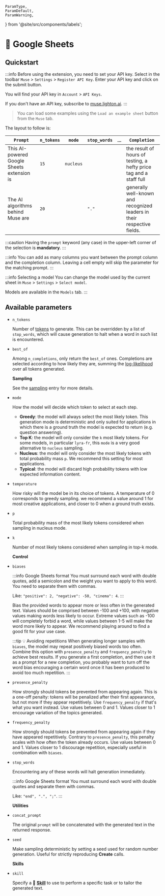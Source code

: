     ParamType,
    ParamDefault,
    ParamWarning,
} from '@site/src/components/labels';

# 🤖 Google Sheets

## Quickstart

:::info
Before using the extension, you need to set your API key.
Select in the toolbar `Muse` > `Settings` > `Register API Key`. Enter your API key and click on the submit button.

You will find your API key in `Account` > `API Keys`.

If you don't have an API key, subscribe to [muse.lighton.ai](https://muse.lighton.ai/).
:::

> You can load some examples using the `Load an example sheet` button from the `Muse` tab.

The layout to follow is:

| `Prompt`                                   | `n_tokens` | `mode`    | `stop_words` | ... | `Completion`                                                            |
| ------------------------------------------ | ---------- | --------- | ------------ | --- | ----------------------------------------------------------------------- |
| This AI-powered Google Sheets extension is | `15`       | `nucleus` |              |     | the result of hours of testing, a hefty price tag and a staff full      |
| The AI algorithms behind Muse are          | `20`       |           | `"."`        |     | generally well-known and recognized leaders in their respective fields. |

:::caution
Having the `prompt` keyword (any case) in the upper-left corner of the selection is **mandatory**.
:::

:::info
You can add as many columns you want between the prompt column and the completion column.
Leaving a cell empty will skip the parameter for the matching prompt.
:::

:::info Selecting a model
You can change the model used by the current sheet in `Muse` > `Settings` > `Select model`.

Models are available in the `Models` tab.
:::

## Available parameters

-   `n_tokens` <ParamType type="number" /> <ParamDefault default="20" />

    Number of [tokens](/home/concepts#tokens) to generate. This can be overridden by a list of `stop_words`, which will cause generation to halt when a word in such list is encountered.

-   `best_of` <ParamType type="number" /> <ParamDefault default="null" />

    Among `n_completions`, only return the `best_of` ones. Completions are selected according to how likely they are, summing the [log-likelihood](/home/concepts#likelihood) over all tokens generated.

    **Sampling**

    See the [sampling](/home/concepts#sampling) entry for more details.

-   `mode` <ParamType type="(greedy, topk, nucleus, typical)" /> <ParamDefault default="nucleus" />

    How the model will decide which token to select at each step.

    -   **Greedy**: the model will always select the most likely token. This generation mode is deterministic and only suited for applications in which there is a ground truth the model is expected to return (e.g. question answering).
    -   **Top K**: the model will only consider the `k` most likely tokens. For some models, in particular `lyra-fr`, this `mode` is a very good alternative to `nucleus` sampling.
    -   **Nucleus**: the model will only consider the most likely tokens with total probability mass `p`. We recommend this setting for most applications.
    -   **Typical**: the model will discard high probability tokens with low expected information content.

-   `temperature` <ParamType type="number" /> <ParamDefault default="1.0" /> <ParamWarning warning="⚠️ only in topk/nucleus mode" />

    How risky will the model be in its choice of tokens. A temperature of 0 corresponds to greedy sampling. we recommend a value around 1 for most creative applications, and closer to 0 when a ground truth exists.

-   `p` <ParamType type="number" /> <ParamDefault default="0.9" /> <ParamWarning warning="⚠️ only in nucleus mode" />

    Total probability mass of the most likely tokens considered when sampling in nucleus mode.

-   `k` <ParamType type="number" /> <ParamDefault default="5" /> <ParamWarning warning="⚠️ only in topk mode" />

    Number of most likely tokens considered when sampling in top-k mode.

    **Control**

-   `biases` <ParamType type="Record<string, number>" /> <ParamDefault default="null" />

    :::info Google Sheets format
    You must surround each word with double quotes, add a semicolon and the weight you want to apply to this word. You need to separate them with commas.

    Like: `"positive": 2, "negative": -50, "cinema": 4`.
    :::

    Bias the provided words to appear more or less often in the generated text.
    Values should be comprised between -100 and +100, with negative values making words less likely to occur. Extreme
    values such as -100 will completely forbid a word, while values between 1-5 will make the word more likely to appear.
    We recommend playing around to find a good fit for your use case.

    :::tip 💡 Avoiding repetitions
    When generating longer samples with `biases`, the model may repeat positively biased words too often. Combine this option with `presence_penalty` and `frequency_penalty` to achieve best results. If you generate a first completion, and then use it as a prompt for a new completion, you probably want to turn off the word bias encouraging a certain word once it has been produced to avoid too much repetition.
    :::

-   `presence_penalty` <ParamType type="number" /> <ParamDefault default="0.0" />

    How strongly should tokens be prevented from appearing again.
    This is a one-off penalty: tokens will be penalized after their first appearance, but not more if they appear repetitively.
    Use `frequency_penalty` if that's what you want instead. Use values between 0 and 1. Values closer to 1 encourage variation of the topics generated.

-   `frequency_penalty` <ParamType type="number" /> <ParamDefault default="0.0" />

    How strongly should tokens be prevented from appearing again if they have appeared repetitively. Contrary to `presence_penalty`, this penalty scales with how often the token already occurs. Use values between 0 and 1. Values closer to 1 discourage repetition, especially useful in combination with `biases`.

-   `stop_words` <ParamType type="List<string>" /> <ParamDefault default="null" />

    Encountering any of these words will halt generation immediately.

    :::info Google Sheets format
    You must surround each word with double quotes and separate them with commas.

    Like: `"end", ".", ";"`.
    :::

    **Utilities**

-   `concat_prompt` <ParamType type="boolean" /> <ParamDefault default="false" />

    The original `prompt` will be concatenated with the generated text in the returned response.

-   `seed` <ParamType type="number" /> <ParamDefault default="null" />

    Make sampling deterministic by setting a seed used for random number generation.
    Useful for strictly reproducing **Create** calls.

    **Skills**

-   `skill` <ParamType type="string" /> <ParamDefault default="null" />

    Specify a 🤹 **[Skill](/api/skills)** to use to perform a specific task or to tailor the generated text.
